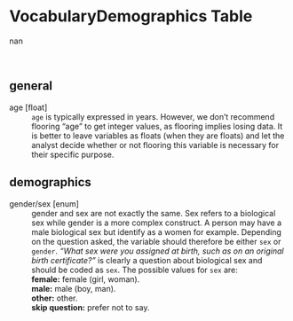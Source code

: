 
# VocabularyDemographics Table

 nan

<br>

## general

age	[float]
: `age` is typically expressed in years. However, we don't recommend flooring "age" to get integer values, as flooring implies losing data. It is better to leave variables as floats (when they are floats) and let the analyst decide whether or not flooring this variable is necessary for their specific purpose.





## demographics

gender/sex	[enum]
: gender and sex are not exactly the same. Sex refers to a biological sex while gender is a more complex construct. A person may have a male biological sex but identify as a women for example. Depending on the question asked, the variable should therefore be either `sex` or `gender`. *"What sex were you assigned at birth, such as on an original birth certificate?"* is clearly a question about biological sex and should be coded as `sex`. The possible values for `sex` are:
:  **female:** female (girl, woman).
:  **male:** male (boy, man).
:  **other:** other.
:  **skip question:** prefer not to say.



